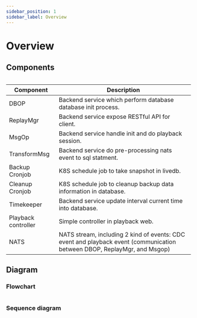 ```yaml
---
sidebar_position: 1
sidebar_label: Overview
---
```


# Overview

## Components


<div  class="centerize" >
    <div style={{ marginBottom: "2rem", maxWidth: "1000px" }}>
        <Image img={architecture} />
    </div>
</div>

| Component           | Description                                                          |
| ---------------     | ---------------------------------------------------------------------|
| DBOP                | Backend service which perform database database init process.        |
| ReplayMgr           | Backend service expose RESTful API for client.                       |
| MsgOp               | Backend service handle init and do playback session.                 |  
| TransformMsg        | Backend service do pre-processing nats event to sql statment.        |
| Backup Cronjob      | K8S schedule job to take snapshot in livedb.                         |
| Cleanup Cronjob     | K8S schedule job to cleanup backup data information in database.     | 
| Timekeeper          | Backend service update interval current time into database.          |
| Playback controller | Simple controller in playback web.                                   |
| NATS                | NATS stream, including 2 kind of events: CDC event and playback event (communication between DBOP, ReplayMgr, and Msgop) |

## Diagram

### Flowchart


<div  class="centerize" >
    <div style={{ marginBottom: "2rem", maxWidth: "1500px" }}>
        <Image img={flowchart} />
    </div>
</div>

### Sequence diagram


<div  class="centerize" >
    <div style={{ marginBottom: "2rem", maxWidth: "1000px" }}>
        <Image img={sequence} />
    </div>
</div>
